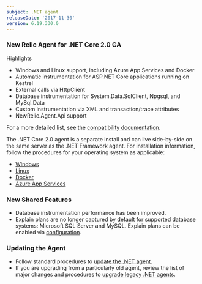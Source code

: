 ```yaml
---
subject: .NET agent
releaseDate: '2017-11-30'
version: 6.19.330.0
---
```


### New Relic Agent for .NET Core 2.0 GA

Highlights

* Windows and Linux support, including Azure App Services and Docker
* Automatic instrumentation for ASP.NET Core applications running on Kestrel
* External calls via HttpClient
* Database instrumentation for System.Data.SqlClient, Npgsql, and MySql.Data
* Custom instrumentation via XML and transaction/trace attributes
* NewRelic.Agent.Api support

For a more detailed list, see the [compatibility documentation](/docs/agents/net-agent/getting-started/compatibility-requirements-net-core-20-agent).

The .NET Core 2.0 agent is a separate install and can live side-by-side on the same server as the .NET Framework agent. For installation information, follow the procedures for your operating system as applicable:

* [Windows](/docs/agents/net-agent/installation/install-net-agent-windows#installing_core)
* [Linux](/docs/agents/net-agent/installation/install-net-core-20-agent-linux)
* [Docker](/docs/agents/net-agent/installation/install-net-core-20-agent-docker)
* [Azure App Services](/docs/agents/net-agent/azure-installation/install-app-azure-web-apps)

### New Shared Features

* Database instrumentation performance has been improved.
* Explain plans are no longer captured by default for supported database systems: Microsoft SQL Server and MySQL. Explain plans can be enabled via [configuration](/docs/agents/net-agent/configuration/net-agent-configuration).

### Updating the Agent

* Follow standard procedures to [update the .NET agent](/docs/agents/net-agent/installation-configuration/update-net-agent).
* If you are upgrading from a particularly old agent, review the list of major changes and procedures to [upgrade legacy .NET agents](/docs/agents/net-agent/troubleshooting/upgrade-legacy-net-agents).

